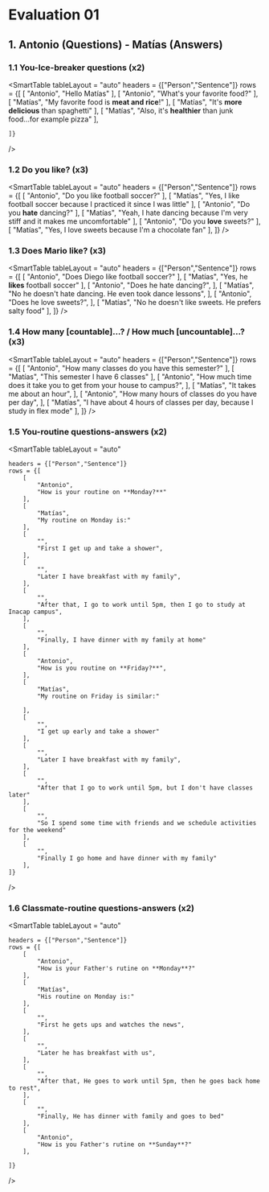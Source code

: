 # Evaluation 01


## 1. Antonio (Questions) - Matías (Answers)

### 1.1 You-Ice-breaker questions (x2)

<SmartTable
    tableLayout = "auto"
    headers = {["Person","Sentence"]}
    rows = {[
        [
            "Antonio",
            "Hello Matías"
        ],
        [
            "Antonio",
            "What's your favorite food?"
        ],
        [
            "Matías",
            "My favorite food is **meat and rice**!"
        ],
        [
            "Matías",
            "It's **more delicious** than spaghetti"
        ],
        [
            "Matías",
            "Also, it's **healthier** than junk food...for example pizza"
        ],

    ]} 
/>

### 1.2 Do you like? (x3)

<SmartTable
    tableLayout = "auto"
    headers = {["Person","Sentence"]}
    rows = {[
        [
            "Antonio",
            "Do you like football soccer?"
        ],
        [
            "Matías",
            "Yes, I like football soccer because I practiced it since I was little"
        ],
        [
            "Antonio",
            "Do you **hate** dancing?"
        ],
        [
            "Matías",
            "Yeah, I hate dancing because I'm very stiff and it makes me uncomfortable"
        ],
        [
            "Antonio",
            "Do you **love** sweets?"
        ],
        [
            "Matías",
            "Yes, I love sweets because I'm a chocolate fan"
        ],
    ]} 
/>

### 1.3 Does Mario like? (x3)

<SmartTable
    tableLayout = "auto"
    headers = {["Person","Sentence"]}
    rows = {[
        [
            "Antonio",
            "Does Diego like football soccer?"
        ],
        [
            "Matías",
            "Yes, he **likes** football soccer"
        ],
        [
            "Antonio",
            "Does he hate dancing?",
        ],
        [
            "Matías",
            "No he doesn't hate dancing. He even took dance lessons",
        ],
        [
            "Antonio",
            "Does he love sweets?",
        ],
        [
            "Matías",
            "No he doesn't like sweets. He prefers salty food"
        ],
    ]} 
/>

### 1.4 How many \[countable\]...? / How much \[uncountable\]...? (x3)

<SmartTable
    tableLayout = "auto"
    headers = {["Person","Sentence"]}
    rows = {[
        [
            "Antonio",
            "How many classes do you have this semester?"
        ],
        [
            "Matías",
            "This semester I have 6 classes"
        ],
        [
            "Antonio",
            "How much time does it take you to get from your house to campus?",
        ],
        [
            "Matías",
            "It takes me about an hour",
        ],
        [
            "Antonio",
            "How many hours of classes do you have per day",
        ],
        [
            "Matías",
            "I have about 4 hours of classes per day, because I study in flex mode"
        ],
    ]} 
/>

### 1.5 You-routine questions-answers (x2)

<SmartTable
    tableLayout = "auto"

    headers = {["Person","Sentence"]}
    rows = {[
        [
            "Antonio",
            "How is your routine on **Monday?**"
        ],
        [
            "Matías",
            "My routine on Monday is:"
        ],
        [
            "",
            "First I get up and take a shower",
        ],
        [
            "",
            "Later I have breakfast with my family",
        ],
        [
            "",
            "After that, I go to work until 5pm, then I go to study at Inacap campus",
        ],
        [
            "",
            "Finally, I have dinner with my family at home"
        ],
        [
            "Antonio",
            "How is you routine on **Friday?**",
        ],
        [
            "Matías",
            "My routine on Friday is similar:"

        ],
        [
            "",
            "I get up early and take a shower"
        ],
        [
            "",
            "Later I have breakfast with my family", 
        ],
        [
            "",
            "After that I go to work until 5pm, but I don't have classes later"
        ],
        [
            "",
            "So I spend some time with friends and we schedule activities for the weekend"
        ],
        [
            "",
            "Finally I go home and have dinner with my family"
        ],
    ]} 
/>

### 1.6 Classmate-routine questions-answers (x2)

<SmartTable
    tableLayout = "auto"

    headers = {["Person","Sentence"]}
    rows = {[
        [
            "Antonio",
            "How is your Father's rutine on **Monday**?"
        ],
        [
            "Matías",
            "His routine on Monday is:"
        ],
        [
            "",
            "First he gets ups and watches the news",
        ],
        [
            "",
            "Later he has breakfast with us",
        ],
        [
            "",
            "After that, He goes to work until 5pm, then he goes back home to rest",
        ],
        [
            "",
            "Finally, He has dinner with family and goes to bed"
        ],
        [
            "Antonio",
            "How is you Father's rutine on **Sunday**?"
        ],

    ]} 
/>